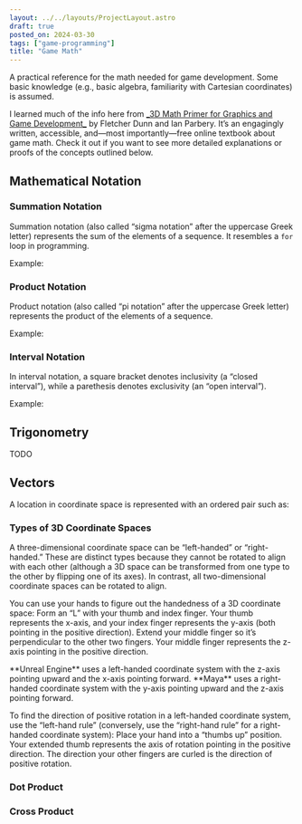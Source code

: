 ```yaml
---
layout: ../../layouts/ProjectLayout.astro
draft: true
posted_on: 2024-03-30
tags: ["game-programming"]
title: "Game Math"
---
```


A practical reference for the math needed for game development.
Some basic knowledge (e.g., basic algebra, familiarity with Cartesian coordinates) is assumed.

<div class="flexbox-vertical note">
I learned much of the info here from <a class="text-link" href="https://gamemath.com/" target="_blank">
_3D Math Primer for Graphics and Game Development_</a> by Fletcher Dunn and Ian Parbery.
It’s an engagingly written, accessible, and—most importantly—free online textbook about game math.
Check it out if you want to see more detailed explanations or proofs of the concepts outlined below.
</div>

## Mathematical Notation

### Summation Notation

Summation notation (also called “sigma notation” after the uppercase Greek letter) represents the sum of the elements of a sequence. It resembles a `for` loop in programming.

<Latex formula="{\sum _{i\mathop {=} m}^{n}a_{i}=a_{m}+a_{m+1}+a_{m+2}+\cdots +a_{n-1}+a_{n}}" />

Example:

<Latex formula="{\sum _{i=3}^{5}i^{2}=3^{2}+4^{2}+5^{2}=50}" />

### Product Notation

Product notation (also called “pi notation” after the uppercase Greek letter) represents the product of the elements of a sequence.

<Latex formula="{\prod _{i=m}^{n}x_{i}=x_{m}\cdot x_{m+1}\cdot x_{m+2}\cdot \,\,\cdots \,\,\cdot x_{n-1}\cdot x_{n}}" />

Example:

<Latex formula="{\prod _{i=1}^{3}(i+1)=(1+1)\,(2+1)\,(3+1)=24}" />

### Interval Notation

In interval notation, a square bracket denotes inclusivity (a “closed interval”), while a parethesis denotes exclusivity (an “open interval”).

Example:

<Latex formula="\mathrm{[-3, 5)}\textrm{ is equivalent to }\mathrm{-3 \leq x < 5}" />

## Trigonometry

TODO

## Vectors

A location in coordinate space is represented with an ordered pair such as:

<Latex formula="(1, 2)\\(1, 2, 3)" />

### Types of 3D Coordinate Spaces

A three-dimensional coordinate space can be “left-handed” or “right-handed.”
These are distinct types because they cannot be rotated to align with each other
(although a 3D space can be transformed from one type to the other by flipping one of its axes).
In contrast, all two-dimensional coordinate spaces can be rotated to align.

You can use your hands to figure out the handedness of a 3D coordinate space:
Form an “L” with your thumb and index finger. Your thumb represents the x-axis,
and your index finger represents the y-axis (both pointing in the positive direction).
Extend your middle finger so it’s perpendicular to the other two fingers.
Your middle finger represents the z-axis pointing in the positive direction.

<div class="flexbox-vertical note">
**Unreal Engine** uses a left-handed coordinate system with the z-axis pointing upward and the x-axis pointing forward.
**Maya** uses a right-handed coordinate system with the y-axis pointing upward and the z-axis pointing forward.
</div>

To find the direction of positive rotation in a left-handed coordinate system, use the “left-hand rule”
(conversely, use the “right-hand rule” for a right-handed coordinate system):
Place your hand into a “thumbs up” position. Your extended thumb represents the axis of rotation
pointing in the positive direction. The direction your other fingers are curled is the direction of positive rotation.

### Dot Product

<Latex formula="{\mathbf {a} \cdot \mathbf {b} =\left\|\mathbf {a} \right\|\left\|\mathbf {b} \right\|\cos \theta}" />

### Cross Product

<Latex formula="{\mathbf {a} \times \mathbf {b} =\|\mathbf {a} \|\|\mathbf {b} \|\sin(\theta )\,\mathbf {n}}" />
